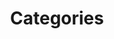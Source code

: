 ---
title: "Categories"
description: "Learn about the categories of articles in the DailyNest."
blocks:
  - name: "HEADER"
    title: "List of Categories"
---